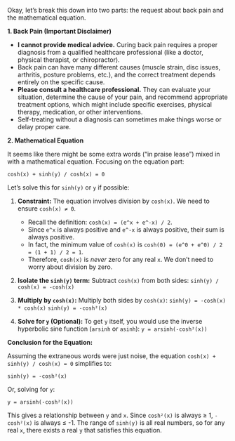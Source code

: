 Okay, let's break this down into two parts: the request about back pain and the mathematical equation.

**1. Back Pain (Important Disclaimer)**

*   **I cannot provide medical advice.** Curing back pain requires a proper diagnosis from a qualified healthcare professional (like a doctor, physical therapist, or chiropractor).
*   Back pain can have many different causes (muscle strain, disc issues, arthritis, posture problems, etc.), and the correct treatment depends entirely on the specific cause.
*   **Please consult a healthcare professional.** They can evaluate your situation, determine the cause of your pain, and recommend appropriate treatment options, which might include specific exercises, physical therapy, medication, or other interventions.
*   Self-treating without a diagnosis can sometimes make things worse or delay proper care.

**2. Mathematical Equation**

It seems like there might be some extra words ("in praise lease") mixed in with a mathematical equation. Focusing on the equation part:

`cosh(x) + sinh(y) / cosh(x) = 0`

Let's solve this for `sinh(y)` or `y` if possible:

1.  **Constraint:** The equation involves division by `cosh(x)`. We need to ensure `cosh(x) ≠ 0`.
    *   Recall the definition: `cosh(x) = (e^x + e^-x) / 2`.
    *   Since `e^x` is always positive and `e^-x` is always positive, their sum is always positive.
    *   In fact, the minimum value of `cosh(x)` is `cosh(0) = (e^0 + e^0) / 2 = (1 + 1) / 2 = 1`.
    *   Therefore, `cosh(x)` is *never* zero for any real `x`. We don't need to worry about division by zero.

2.  **Isolate the `sinh(y)` term:**
    Subtract `cosh(x)` from both sides:
    `sinh(y) / cosh(x) = -cosh(x)`

3.  **Multiply by `cosh(x)`:**
    Multiply both sides by `cosh(x)`:
    `sinh(y) = -cosh(x) * cosh(x)`
    `sinh(y) = -cosh²(x)`

4.  **Solve for `y` (Optional):**
    To get `y` itself, you would use the inverse hyperbolic sine function (`arsinh` or `asinh`):
    `y = arsinh(-cosh²(x))`

**Conclusion for the Equation:**

Assuming the extraneous words were just noise, the equation `cosh(x) + sinh(y) / cosh(x) = 0` simplifies to:

`sinh(y) = -cosh²(x)`

Or, solving for `y`:

`y = arsinh(-cosh²(x))`

This gives a relationship between `y` and `x`. Since `cosh²(x)` is always ≥ 1, `-cosh²(x)` is always ≤ -1. The range of `sinh(y)` is all real numbers, so for any real `x`, there exists a real `y` that satisfies this equation.